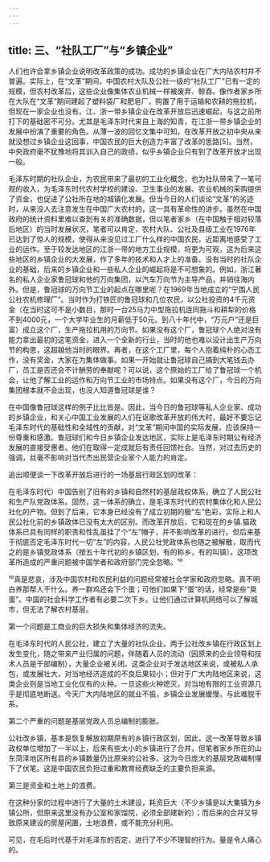 ```yaml
---
---
---
```

title: 三、“社队工厂”与“乡镇企业”
---



人们也许会拿乡镇企业说明改革政策的成功。成功的乡镇企业在广大内陆农村幷不普遍。实际上，在“文革”期间，中国农村大队及公社一级的“社队工厂”已有一定的规模，但农村改革后，这些企业像集体农业机械一样被废弃、鲸吞。像作者家乡所在大队在“文革”期间建起了塑料袋厂和肥皂厂，购置了用于运输和农耕的拖拉机，但现在一家企业也没有。江、浙一带乡镇企业在改革开放后迅速崛起，与这之前所打下的基础密不可分。尤其是毛泽东时代来自上海的知青，在江浙一带乡镇企业的发展中扮演了重要的角色。从薄一波的回忆文集中可知，在改革开放之初中央从来就没想过乡镇企业这回事，中国农民的巨大创造力丰富了改革的思路[5]。当然，中央政府毫不犹豫地将其训入自己的政绩，似乎乡镇企业只有到了改革开放才出现一般。

毛泽东时期的社队企业，为农民带来了最初的工业化概念，也为社队带来了一笔可观的收入，为毛泽东时代农村学校的建设、卫生事业的发展、农业机械的采购提供了资金，也促进了公社所在地的城镇化发展。但当今日的人们谈论“文革”的劣迹时，从来没人去注意发生在中国广大农村的，这一具有革命性的进步。虽然在中国政府的统计资料里难以查到有关的准确数据，但以笔者家乡（在中国触于相对较落后地区）的当时发展状况，笔者可以肯定，农村大队、公社及县级工业在1976年已达到了惊人的规模，使得从来没见过工厂什么样的中国农民，近距离地感受了工业的运作。至于较发达地区的江浙一带的地方工业规模，将更为可观，这为后来这些地区的乡镇企业的大发展，作了多年的技术和人才上的准备。没有当时的社队企业的基础，后来的乡镇企业和一些私人企业的崛起将是不可想象的。例如，浙江著名的私人企业家鲁冠球和他的万向集团，以汽车万向节为主导产品，并销往海内外。但是，鲁冠球的万向节工业的起点在哪里呢？在1969年当地成立的“宁围人民公社农机修理厂”。当时作为打铁匠的鲁冠球和几位农民，以公社投资的4千元资金（在当时这可不是小数目，那时一台25马力中型拖拉机连同拖斗和耕犁的价格不到4000元，一个大学毕业生的月薪低于50元。到八十年代中，“万元户”还是巨富）成立这个厂，生产拖拉机用的万向节。如果没有这个厂，鲁冠球个人绝对没有能力拿出最初的这笔资金，进入一个全新的行业，当时的他也难以设计出生产万向节的构思，这超越他当时的眼界。再者，在这个工厂里，每个人抱着纯朴的心态工作，没有奖金，大家在为集体做事。如果一开始就让鲁冠球自己搞到大笔钱去办厂，员工是否还会不计酬劳的奉献呢？可以说，这个原始的工厂给了鲁冠球一个机会，让他了解工业的运作和万向节工业的市场特点。如果没有这个厂，今日的万向集团根本就不会出现，也没人知道鲁冠球是谁？

在中国像鲁冠球这样的例子比比皆是。因此，当今日的鲁冠球等私人企业家、成功的乡镇企业，和关心中国工业发展的人们在讴歌改革开放的伟大时，最好不要忘记毛泽东时代的基础性和全域性的贡献，对“文革”期间中国的实际发展，应该保持一份尊重和感激。鲁冠球们和今日乡镇企业发达地区，实际上是毛泽东时期公有经济发展的直接受惠者。他们在取得一定成就后有责任回馈社会。当然，对过去历史的强调，丝毫不影响对当代杰出民营企业家个人能力的肯定。

追出顺便谈一下改革开放后进行的一场基层行政区划的改革：

在毛泽东时代）中国告别了旧有的乡镇和自然村的基层政权体系，确立了人民公社和生产队党政体系。固然，这一体系的确立，是毛泽东时代的农村集体化和人民公社化的产物。但到了后来，它本身已经没有了成立初期的极“左”色彩，实际上和人民公社化前的乡镇政体已没有太大的区别。而改革开放后，它和现在的乡镇.猫政体系已具有同样的职责和性乱虽挂了个“左”帽子，并不影响改革的进行。但后来基于彻底否定毛泽东时代一切“左”的内容，人民公社党政体系也随之被解散，取而代之的是乡镇党政体系（按五十年代初的乡镇区划，有的称乡，有的叫镇）。这项改革所造成的严重问题被中国学者和政府部门完全忽略。¹⁰

¹⁰真是悲哀，涉及中国农村和农民利益的问题经常被社会学家和政府忽略。真不明白养那帮人干什么。养一群鸡还会下个蛋；可他们如果下“蛋”的话，经常是些“臭蛋”。中国的社会科学工作者有必要二次下乡。让他们通过计算机网络可以了解城市，但无法了解农村基层。

第一个问题是工商业的巨大损失和集体经济的流失。

在毛泽东时代的人民公社，建立了大量的社队企业。两于公社改乡镇在行政区划上发生变化，随之带来产业归属的问题，伴随着人员的流动（因原来的企业领导和技术人员是干部编制），大量企业被关闭。这类企业对于发达地区来说，或被私人承包，或发展壮大，对当地经济造成的不良后果较小；但对于广大内陆地区来说，这类企业则是当地工业化仅有的火种。一旦这些火种熄灭，对当地有限的工业资源几乎是彻底地断送。今天广大内陆地区的就业不振，乡镇企业发展缓慢，与此难脱干系。

第二个严重的问题是基层党政人员总编制的膨胀。

公社改乡镇，基本是恢复解放初期原有的乡镇行政区划，因此，这一改革导致乡镇政权单位增加了一半以上，后来有些太小的乡镇进行了合并，但笔者家乡所在的山东菏泽地区所有县的乡镇数量仍比原来的公社多。这为今日庞大的基层党政编制埋下了伏笔。这是中国农民负担过重和教育经费缺乏的主要负担来源。

第三是资金和土地上的浪费。

在这种分家的过程中进行了大量的土木建设，耗资巨大（不少乡镇是以大集镇为乡镇公所，但原来这里没有办公室和家馏院，必须全部建新的）；而后来的合幷又导致原来建设的房屋闲置，土地浪费，或不能充分利用。

可见，在毛后时代基于对毛泽东的否定，进行了不少不理智的行为。量是令人痛心的。